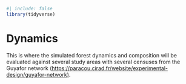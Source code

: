```r
#| include: false
library(tidyverse)
```

# Dynamics {.unnumbered}

This is where the simulated forest dynamics and composition will be evaluated against several study areas with several censuses from the Guyafor network (<https://paracou.cirad.fr/website/experimental-design/guyafor-network)>.

